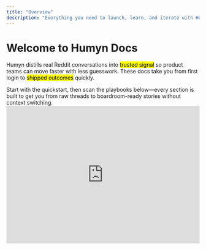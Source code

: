 ```yaml
---
title: "Overview"
description: "Everything you need to launch, learn, and iterate with Humyn Studio."
---
```


# Welcome to Humyn Docs

Humyn distills real Reddit conversations into <mark>trusted signal</mark> so product teams can move faster with less guesswork. These docs take you from first login to <mark>shipped outcomes</mark> quickly.

<Callout>
Start with the quickstart, then scan the playbooks below—every section is built to get you from raw threads to boardroom-ready stories without context switching.
</Callout>

<iframe
  width="100%"
  height="360"
  src="https://www.youtube.com/embed/dC7AQQMEh0k?si=-mUzKJ5_ByZYwPnm"
  title="Humyn demo"
  frameBorder="0"
  allow="accelerometer; autoplay; clipboard-write; encrypted-media; gyroscope; picture-in-picture; web-share"
  referrerPolicy="strict-origin-when-cross-origin"
  allowFullScreen
  style={{ marginTop: "2rem", borderRadius: "1rem", boxShadow: "0 24px 70px rgba(15, 23, 42, 0.18)" }}
/>



## Why teams choose Humyn

<Columns cols={2}>
  <Card title="Living source signal" icon="wave-pulse">
    Surface fresh conversations from Reddit and niche communities with automated ingestion, clustering, and sentiment at a glance.
  </Card>
  <Card title="Narratives not noise" icon="comments">
    Tag highlights, stitch quotes into storylines, and keep a clean audit trail for leadership and customer proof.
  </Card>
  <Card title="Ship-ready handoffs" icon="paper-plane">
    Drop insights straight into playbooks, Loom rundowns, and roadmap reviews without rewriting the story each time.
  </Card>
</Columns>

## Start with the essentials

See how Humyn works, connect data, and unlock value in a hurry.

<Columns cols={2}>
  <Card
    title="What is Humyn?"
    icon="lightbulb"
    href="/introduction/what-is-humyn"
  >
    Learn the vision, core use cases, and where teams win with Humyn.
  </Card>
  <Card
    title="Quickstart"
    icon="rocket"
    href="/introduction/quickstart"
  >
    Stand up your workspace, connect sources, and surface first insights in minutes.
  </Card>
  <Card
    title="Account & Billing"
    icon="credit-card"
    href="/introduction/account-and-billing"
  >
    Compare plans, usage allowances, and every billing workflow in one place.
  </Card>
</Columns>

## Guides for common jobs

Go deeper with guided playbooks for product, research, and GTM teams.

<Columns cols={2}>
  <Card
    title="Guides & Use Cases"
    icon="compass"
    href="/guides/use-cases"
  >
    Explore practical patterns to answer product, research, and GTM questions.
  </Card>
  <Card
    title="Activation Playbook"
    icon="flag-checkered"
    href="/guides/activation-playbook"
  >
    Launch Humyn in 30 days with a proven four-week plan.
  </Card>
  <Card
    title="Adoption Strategies"
    icon="people-group"
    href="/guides/adoption-strategies"
  >
    Embed Humyn rituals across design, product, and revenue teams.
  </Card>
  <Card
    title="Measurement Framework"
    icon="chart-column"
    href="/guides/measurement-framework"
  >
    Quantify qualitative impact and report outcomes to leadership.
  </Card>
  <Card
    title="Roadmap"
    icon="route"
    href="/home/roadmap"
  >
    See what’s shipping next and weigh in on upcoming priorities.
  </Card>
</Columns>

<Tip>
Need help fast? Hit the `Support` link in the navbar or email <a href="mailto:support@humyn.studio">support@humyn.studio</a>.
</Tip>

## How teams ramp in week one

<Columns cols={2}>
  <Card title="1. Ingest signal" icon="download">
    Connect the first communities, confirm the prompts provided in Quickstart, and validate that the pipeline is capturing the right threads.
  </Card>
  <Card title="2. Frame the story" icon="sparkles">
    Capture the three strongest quotes, tag sentiment, and turn them into a single insight card for your kickoff sync.
  </Card>
  <Card title="3. Share & iterate" icon="share-nodes">
    Publish the recap, gather stakeholder feedback, and adjust prompts or sources before you scale up the intake.
  </Card>
</Columns>

## Stay connected

<Columns cols={2}>
  <Card title="Instagram" icon="camera" href="https://www.instagram.com/humyn.studio/">
    Follow launches, behind-the-scenes clips, and community wins.
  </Card>
  <Card title="X (Twitter)" icon="twitter" href="https://x.com/HumynStudio">
    Catch feature drops, product threads, and real-time updates.
  </Card>
</Columns>

<Columns cols={2}>
  <Card title="TikTok" icon="film" href="https://www.tiktok.com/@humynstudio">
    Watch quick demos and storytelling tips from the team.
  </Card>
  <Card title="YouTube" icon="youtube" href="https://www.youtube.com/@HumynStudio">
    Deep dives, walkthroughs, and interviews with Humyn operators.
  </Card>
</Columns>

<Columns cols={2}>
  <Card title="LinkedIn" icon="linkedin" href="https://www.linkedin.com/company/humyn-studio">
    Strategic updates for product, research, and GTM leaders.
  </Card>
  <Card title="Threads" icon="leaf" href="https://www.threads.com/@humyn.studio">
    Lightweight product notes and community highlights.
  </Card>
</Columns>
